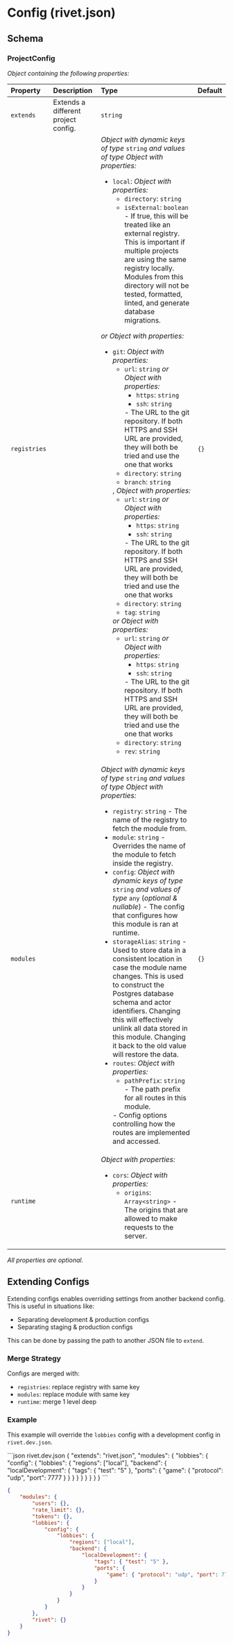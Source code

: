 # Config (rivet.json)

## Schema



### ProjectConfig

_Object containing the following properties:_

| Property     | Description                         | Type                                                                                                                                                                                                                                                                                                                                                                                                                                                                                                                                                                                                                                                                                                                                                                                                                                                                                                                                                                                                                                                                                                                                                                                                                                                                                                                                                                                                                                                                                                                                                   | Default |
| :----------- | :---------------------------------- | :----------------------------------------------------------------------------------------------------------------------------------------------------------------------------------------------------------------------------------------------------------------------------------------------------------------------------------------------------------------------------------------------------------------------------------------------------------------------------------------------------------------------------------------------------------------------------------------------------------------------------------------------------------------------------------------------------------------------------------------------------------------------------------------------------------------------------------------------------------------------------------------------------------------------------------------------------------------------------------------------------------------------------------------------------------------------------------------------------------------------------------------------------------------------------------------------------------------------------------------------------------------------------------------------------------------------------------------------------------------------------------------------------------------------------------------------------------------------------------------------------------------------------------------------------- | :------ |
| `extends`    | Extends a different project config. | `string`                                                                                                                                                                                                                                                                                                                                                                                                                                                                                                                                                                                                                                                                                                                                                                                                                                                                                                                                                                                                                                                                                                                                                                                                                                                                                                                                                                                                                                                                                                                                               |         |
| `registries` |                                     | _Object with dynamic keys of type_ `string` _and values of type_ _Object with properties:_<ul><li>`local`: _Object with properties:_<ul><li>`directory`: `string`</li><li>`isExternal`: `boolean` - If true, this will be treated like an external registry. This is important if multiple projects are using the same registry locally. Modules from this directory will not be tested, formatted, linted, and generate database migrations.</li></ul></li></ul> _or_ _Object with properties:_<ul><li>`git`: _Object with properties:_<ul><li>`url`: `string` _or_ _Object with properties:_<ul><li>`https`: `string`</li><li>`ssh`: `string`</li></ul> - The URL to the git repository. If both HTTPS and SSH URL are provided, they will both be tried and use the one that works</li><li>`directory`: `string`</li><li>`branch`: `string`</li></ul>, _Object with properties:_<ul><li>`url`: `string` _or_ _Object with properties:_<ul><li>`https`: `string`</li><li>`ssh`: `string`</li></ul> - The URL to the git repository. If both HTTPS and SSH URL are provided, they will both be tried and use the one that works</li><li>`directory`: `string`</li><li>`tag`: `string`</li></ul> _or_ _Object with properties:_<ul><li>`url`: `string` _or_ _Object with properties:_<ul><li>`https`: `string`</li><li>`ssh`: `string`</li></ul> - The URL to the git repository. If both HTTPS and SSH URL are provided, they will both be tried and use the one that works</li><li>`directory`: `string`</li><li>`rev`: `string`</li></ul></li></ul> | `{}`    |
| `modules`    |                                     | _Object with dynamic keys of type_ `string` _and values of type_ _Object with properties:_<ul><li>`registry`: `string` - The name of the registry to fetch the module from.</li><li>`module`: `string` - Overrides the name of the module to fetch inside the registry.</li><li>`config`: _Object with dynamic keys of type_ `string` _and values of type_ `any` (_optional & nullable_) - The config that configures how this module is ran at runtime.</li><li>`storageAlias`: `string` - Used to store data in a consistent location in case the module name changes. This is used to construct the Postgres database schema and actor identifiers. Changing this will effectively unlink all data stored in this module. Changing it back to the old value will restore the data.</li><li>`routes`: _Object with properties:_<ul><li>`pathPrefix`: `string` - The path prefix for all routes in this module.</li></ul> - Config options controlling how the routes are implemented and accessed.</li></ul>                                                                                                                                                                                                                                                                                                                                                                                                                                                                                                                                         | `{}`    |
| `runtime`    |                                     | _Object with properties:_<ul><li>`cors`: _Object with properties:_<ul><li>`origins`: `Array<string>` - The origins that are allowed to make requests to the server.</li></ul></li></ul>                                                                                                                                                                                                                                                                                                                                                                                                                                                                                                                                                                                                                                                                                                                                                                                                                                                                                                                                                                                                                                                                                                                                                                                                                                                                                                                                                                |         |

_All properties are optional._


## Extending Configs

Extending configs enables overriding settings from another backend config. This is useful in situations like:

- Separating development & production configs
- Separating staging & production configs

This can be done by passing the path to another JSON file to `extend`.

### Merge Strategy

Configs are merged with:

- `registries`: replace registry with same key
- `modules`: replace module with same key
- `runtime`: merge 1 level deep

### Example

This example will override the `lobbies` config with a development config in `rivet.dev.json`.

<CodeGroup>
```json rivet.dev.json
{
	"extends": "rivet.json",
	"modules": {
		"lobbies": {
			"config": {
				"lobbies": {
					"regions": ["local"],
					"backend": {
						"localDevelopment": {
							"tags": { "test": "5" },
							"ports": {
								"game": { "protocol": "udp", "port": 7777 }
							}
						}
					}
				}
			}
		}
	}
}
```

```json rivet.json
{
	"modules": {
		"users": {},
		"rate_limit": {},
		"tokens": {},
		"lobbies": {
			"config": {
				"lobbies": {
					"regions": ["local"],
					"backend": {
						"localDevelopment": {
							"tags": { "test": "5" },
							"ports": {
								"game": { "protocol": "udp", "port": 7777 }
							}
						}
					}
				}
			}
		},
		"rivet": {}
	}
}
```
</CodeGroup>

